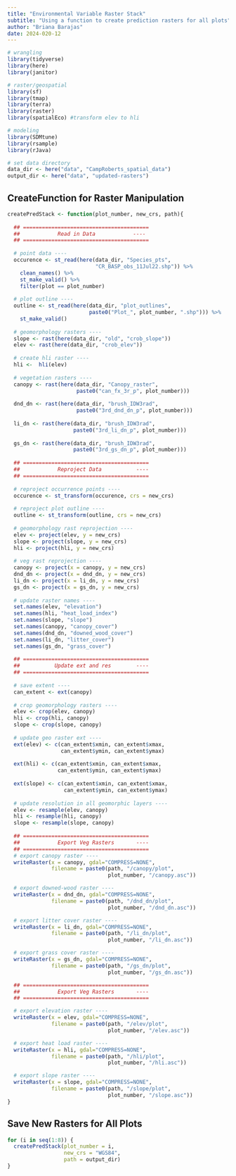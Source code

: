 ```yaml
---
title: "Environmental Variable Raster Stack"
subtitle: "Using a function to create prediction rasters for all plots"
author: "Briana Barajas"
date: 2024-020-12
---
```


```r
# wrangling
library(tidyverse)
library(here)
library(janitor)

# raster/geospatial
library(sf)
library(tmap)
library(terra)
library(raster)
library(spatialEco) #transform elev to hli

# modeling
library(SDMtune)
library(rsample)
library(rJava)

# set data directory
data_dir <- here("data", "CampRoberts_spatial_data")
output_dir <- here("data", "updated-rasters")
```

## CreateFunction for Raster Manipulation

```r
createPredStack <- function(plot_number, new_crs, path){
  
  ## ========================================
  ##            Read in Data            ----
  ## ========================================
  
  # point data ----
  occurence <- st_read(here(data_dir, "Species_pts",
                            "CR_BASP_obs_11Jul22.shp")) %>% 
    clean_names() %>% 
    st_make_valid() %>% 
    filter(plot == plot_number)
  
  # plot outline ----
  outline <- st_read(here(data_dir, "plot_outlines", 
                          paste0("Plot_", plot_number, ".shp"))) %>%
    st_make_valid()
  
  # geomorphology rasters ----
  slope <- rast(here(data_dir, "old", "crob_slope"))
  elev <- rast(here(data_dir, "crob_elev"))
  
  # create hli raster ----
  hli <-  hli(elev)
  
  # vegetation rasters ----
  canopy <- rast(here(data_dir, "Canopy_raster",
                      paste0("can_fx_3r_p", plot_number)))
  
  dnd_dn <- rast(here(data_dir, "brush_IDW3rad",
                      paste0("3rd_dnd_dn_p", plot_number)))
  
  li_dn <- rast(here(data_dir, "brush_IDW3rad",
                     paste0("3rd_li_dn_p", plot_number)))
  
  gs_dn <- rast(here(data_dir, "brush_IDW3rad",
                     paste0("3rd_gs_dn_p", plot_number)))
  
  ## ========================================
  ##            Reproject Data           ----
  ## ========================================
  
  # reproject occurrence points ----
  occurence <- st_transform(occurence, crs = new_crs)
  
  # reproject plot outline ----
  outline <- st_transform(outline, crs = new_crs)
  
  # geomorphology rast reprojection ----
  elev <- project(elev, y = new_crs)
  slope <- project(slope, y = new_crs)
  hli <- project(hli, y = new_crs)
  
  # veg rast reprojection ----
  canopy <- project(x = canopy, y = new_crs)
  dnd_dn <- project(x = dnd_dn, y = new_crs)
  li_dn <- project(x = li_dn, y = new_crs)
  gs_dn <- project(x = gs_dn, y = new_crs)
  
  # update raster names ----
  set.names(elev, "elevation")
  set.names(hli, "heat_load_index")
  set.names(slope, "slope")
  set.names(canopy, "canopy_cover")
  set.names(dnd_dn, "downed_wood_cover")
  set.names(li_dn, "litter_cover")
  set.names(gs_dn, "grass_cover")
  
  ## ========================================
  ##           Update ext and res        ----
  ## ========================================
  
  # save extent ----
  can_extent <- ext(canopy)
  
  # crop geomorphology rasters ----
  elev <- crop(elev, canopy)
  hli <- crop(hli, canopy)
  slope <- crop(slope, canopy)
  
  # update geo raster ext ----
  ext(elev) <- c(can_extent$xmin, can_extent$xmax,
                 can_extent$ymin, can_extent$ymax)
  
  ext(hli) <- c(can_extent$xmin, can_extent$xmax,
                can_extent$ymin, can_extent$ymax)
  
  ext(slope) <- c(can_extent$xmin, can_extent$xmax,
                  can_extent$ymin, can_extent$ymax)
  
  # update resolution in all geomorphic layers ----
  elev <- resample(elev, canopy)
  hli <- resample(hli, canopy)
  slope <- resample(slope, canopy)
  
  ## ========================================
  ##            Export Veg Rasters       ----
  ## ========================================
  # export canopy raster ----
  writeRaster(x = canopy, gdal="COMPRESS=NONE",
              filename = paste0(path, "/canopy/plot",
                                plot_number, "/canopy.asc"))

  # export downed-wood raster ----
  writeRaster(x = dnd_dn, gdal="COMPRESS=NONE",
              filename = paste0(path, "/dnd_dn/plot",
                                plot_number, "/dnd_dn.asc"))

  # export litter cover raster ----
  writeRaster(x = li_dn, gdal="COMPRESS=NONE",
              filename = paste0(path, "/li_dn/plot",
                                plot_number, "/li_dn.asc"))

  # export grass cover raster ----
  writeRaster(x = gs_dn, gdal="COMPRESS=NONE",
              filename = paste0(path, "/gs_dn/plot",
                                plot_number, "/gs_dn.asc"))

  ## ========================================
  ##            Export Veg Rasters       ----
  ## ========================================

  # export elevation raster ----
  writeRaster(x = elev, gdal="COMPRESS=NONE",
              filename = paste0(path, "/elev/plot",
                                plot_number, "/elev.asc"))

  # export heat load raster ----
  writeRaster(x = hli, gdal="COMPRESS=NONE",
              filename = paste0(path, "/hli/plot",
                                plot_number, "/hli.asc"))

  # export slope raster ----
  writeRaster(x = slope, gdal="COMPRESS=NONE",
              filename = paste0(path, "/slope/plot",
                                plot_number, "/slope.asc"))
}
```

## Save New Rasters for All Plots

```r
for (i in seq(1:8)) {
  createPredStack(plot_number = i,
                  new_crs = "WGS84",
                  path = output_dir)
}
```



